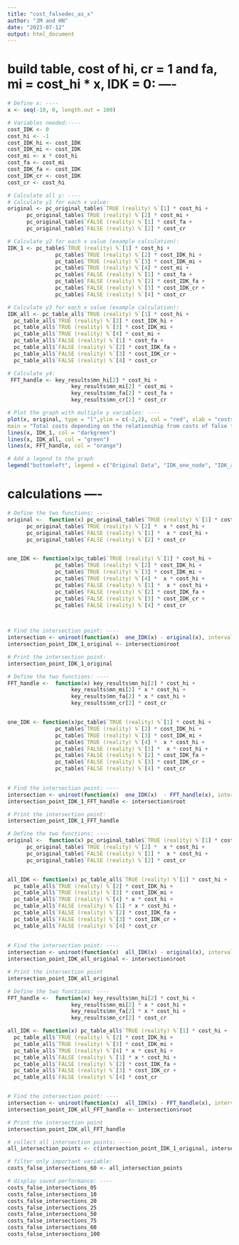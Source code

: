 ```yaml
---
title: "cost_falsedec_as_x"
author: "JM and HN"
date: "2023-07-12"
output: html_document
---
```


# build table, cost of hi, cr = 1 and fa, mi = cost_hi * x, IDK = 0: ----
```r
# Define x: ----
x <- seq(-10, 0, length.out = 100)

# Variables needed:----
cost_IDK <- 0
cost_hi <- -1
cost_IDK_hi <- cost_IDK
cost_IDK_mi <- cost_IDK
cost_mi <- x * cost_hi
cost_fa <- cost_mi
cost_IDK_fa <- cost_IDK
cost_IDK_cr <- cost_IDK
cost_cr <- cost_hi

# Calculate all y: ----
# Calculate y1 for each x value:
original <- pc_original_table$`TRUE (reality) %`[1] * cost_hi +
      pc_original_table$`TRUE (reality) %`[2] * cost_mi +
      pc_original_table$`FALSE (reality) %`[1] * cost_fa +
      pc_original_table$`FALSE (reality) %`[2] * cost_cr

# Calculate y2 for each x value (example calculation):
IDK_1 <- pc_table$`TRUE (reality) %`[1] * cost_hi +
               pc_table$`TRUE (reality) %`[2] * cost_IDK_hi +
               pc_table$`TRUE (reality) %`[3] * cost_IDK_mi +
               pc_table$`TRUE (reality) %`[4] * cost_mi +
               pc_table$`FALSE (reality) %`[1] * cost_fa +
               pc_table$`FALSE (reality) %`[2] * cost_IDK_fa +
               pc_table$`FALSE (reality) %`[3] * cost_IDK_cr +
               pc_table$`FALSE (reality) %`[4] * cost_cr 

# Calculate y3 for each x value (example calculation):
IDK_all <- pc_table_all$`TRUE (reality) %`[1] * cost_hi +
  pc_table_all$`TRUE (reality) %`[2] * cost_IDK_hi +
  pc_table_all$`TRUE (reality) %`[3] * cost_IDK_mi +
  pc_table_all$`TRUE (reality) %`[4] * cost_mi +
  pc_table_all$`FALSE (reality) %`[1] * cost_fa +
  pc_table_all$`FALSE (reality) %`[2] * cost_IDK_fa +
  pc_table_all$`FALSE (reality) %`[3] * cost_IDK_cr +
  pc_table_all$`FALSE (reality) %`[4] * cost_cr 

# Calculate y4:
 FFT_handle <- key_results$mn_hi[2] * cost_hi +
                    key_results$mn_mi[2] * cost_mi +
                    key_results$mn_fa[2] * cost_fa +
                    key_results$mn_cr[2] * cost_cr 

# Plot the graph with multiple y variables: ----
plot(x, original, type = "l",ylim = c(-2,2), col = "red", xlab = "costs false decisions (x * correct decisions)", ylab = "Costs",
main = "Total costs depending on the relationship from costs of false to correct decisions.")
lines(x, IDK_1, col = "darkgreen")
lines(x, IDK_all, col = "green")
lines(x, FFT_handle, col = "orange")

# Add a legend to the graph
legend("bottomleft", legend = c("Original Data", "IDK_one_node", "IDK_all_nodes", "FFT_handle_NAs"), col = c("red", "darkgreen", "green", "orange"), lty = 1)

```


# calculations ----

```r
# Define the two functions: ----
original <-  function(x) pc_original_table$`TRUE (reality) %`[1] * cost_hi +
      pc_original_table$`TRUE (reality) %`[2] *  x * cost_hi +
      pc_original_table$`FALSE (reality) %`[1] *  x * cost_hi +
      pc_original_table$`FALSE (reality) %`[2] * cost_cr


one_IDK <- function(x)pc_table$`TRUE (reality) %`[1] * cost_hi +
               pc_table$`TRUE (reality) %`[2] * cost_IDK_hi +
               pc_table$`TRUE (reality) %`[3] * cost_IDK_mi +
               pc_table$`TRUE (reality) %`[4] *  x * cost_hi +
               pc_table$`FALSE (reality) %`[1] *  x * cost_hi +
               pc_table$`FALSE (reality) %`[2] * cost_IDK_fa +
               pc_table$`FALSE (reality) %`[3] * cost_IDK_cr +
               pc_table$`FALSE (reality) %`[4] * cost_cr 
    


# Find the intersection point: ----
intersection <- uniroot(function(x)  one_IDK(x) - original(x), interval = c(-1000, 1000))
intersection_point_IDK_1_original <- intersection$root

# Print the intersection point:
intersection_point_IDK_1_original
```

```r
# Define the two functions: ----
FFT_handle <-  function(x) key_results$mn_hi[2] * cost_hi +
                    key_results$mn_mi[2] * x * cost_hi +
                    key_results$mn_fa[2] * x * cost_hi +
                    key_results$mn_cr[2] * cost_cr 


one_IDK <- function(x)pc_table$`TRUE (reality) %`[1] * cost_hi +
               pc_table$`TRUE (reality) %`[2] * cost_IDK_hi +
               pc_table$`TRUE (reality) %`[3] * cost_IDK_mi +
               pc_table$`TRUE (reality) %`[4] *  x * cost_hi +
               pc_table$`FALSE (reality) %`[1] *  x * cost_hi +
               pc_table$`FALSE (reality) %`[2] * cost_IDK_fa +
               pc_table$`FALSE (reality) %`[3] * cost_IDK_cr +
               pc_table$`FALSE (reality) %`[4] * cost_cr 
    

# Find the intersection point: ----
intersection <- uniroot(function(x)  one_IDK(x)  - FFT_handle(x), interval = c(-1000, 1000))
intersection_point_IDK_1_FFT_handle <- intersection$root

# Print the intersection point:
intersection_point_IDK_1_FFT_handle
```

```r
# Define the two functions: ----
original <-  function(x) pc_original_table$`TRUE (reality) %`[1] * cost_hi +
      pc_original_table$`TRUE (reality) %`[2] *  x * cost_hi +
      pc_original_table$`FALSE (reality) %`[1] *  x * cost_hi +
      pc_original_table$`FALSE (reality) %`[2] * cost_cr


all_IDK <- function(x) pc_table_all$`TRUE (reality) %`[1] * cost_hi +
  pc_table_all$`TRUE (reality) %`[2] * cost_IDK_hi +
  pc_table_all$`TRUE (reality) %`[3] * cost_IDK_mi +
  pc_table_all$`TRUE (reality) %`[4] * x * cost_hi +
  pc_table_all$`FALSE (reality) %`[1] * x * cost_hi +
  pc_table_all$`FALSE (reality) %`[2] * cost_IDK_fa +
  pc_table_all$`FALSE (reality) %`[3] * cost_IDK_cr +
  pc_table_all$`FALSE (reality) %`[4] * cost_cr 
  
  
# Find the intersection point: ----
intersection <- uniroot(function(x)  all_IDK(x) - original(x), interval = c(-1000, 1000))
intersection_point_IDK_all_original <- intersection$root

# Print the intersection point
intersection_point_IDK_all_original
```

```r
# Define the two functions: ----
FFT_handle <-  function(x) key_results$mn_hi[2] * cost_hi +
                    key_results$mn_mi[2] * x * cost_hi +
                    key_results$mn_fa[2] * x * cost_hi +
                    key_results$mn_cr[2] * cost_cr 

all_IDK <- function(x) pc_table_all$`TRUE (reality) %`[1] * cost_hi +
  pc_table_all$`TRUE (reality) %`[2] * cost_IDK_hi +
  pc_table_all$`TRUE (reality) %`[3] * cost_IDK_mi +
  pc_table_all$`TRUE (reality) %`[4] * x * cost_hi +
  pc_table_all$`FALSE (reality) %`[1] * x * cost_hi +
  pc_table_all$`FALSE (reality) %`[2] * cost_IDK_fa +
  pc_table_all$`FALSE (reality) %`[3] * cost_IDK_cr +
  pc_table_all$`FALSE (reality) %`[4] * cost_cr 


# Find the intersection point: ----
intersection <- uniroot(function(x)  all_IDK(x) - FFT_handle(x), interval = c(-1000, 1000))
intersection_point_IDK_all_FFT_handle <- intersection$root

# Print the intersection point
intersection_point_IDK_all_FFT_handle
```

```r
# collect all intersection points: ----
all_intersection_points <- c(intersection_point_IDK_1_original, intersection_point_IDK_1_FFT_handle, intersection_point_IDK_all_original, intersection_point_IDK_all_FFT_handle )

# filter only important variable: 
costs_false_intersections_60 <- all_intersection_points
```

```r
# display saved performance: ----
costs_false_intersections_05
costs_false_intersections_10
costs_false_intersections_20
costs_false_intersections_25 
costs_false_intersections_50
costs_false_intersections_75
costs_false_intersections_60
costs_false_intersections_100
```
